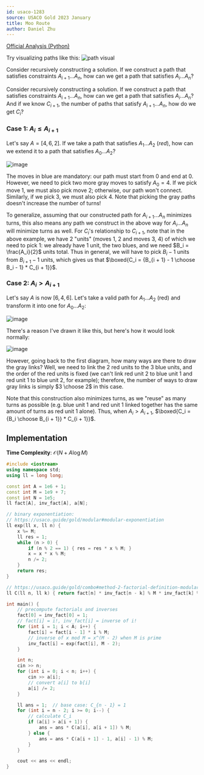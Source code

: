 ```yaml
---
id: usaco-1283
source: USACO Gold 2023 January
title: Moo Route
author: Daniel Zhu
---
```


[Official Analysis (Python)](http://www.usaco.org/current/data/sol_prob3_gold_jan23.html)

<Spoiler title="Hint 1">

Try visualizing paths like this:
![path visual](usaco-1283/hint1.jpg)

</Spoiler>

<Spoiler title="Hint 2">

Consider recursively constructing a solution.
If we construct a path that satisfies constraints $A_{i + 1}...A_n$, how can we get a path that satisfies $A_i...A_n$?

</Spoiler>

<Spoiler title="Solution">

Consider recursively constructing a solution. If we construct a path that satisfies constraints $A_{i + 1}...A_n$, how can we get a path that satisfies $A_i...A_n$? And if we know $C_{i + 1}$, the number of paths that satisfy $A_{i + 1}...A_n$, how do we get $C_i$?

### Case 1: $A_i \leq A_{i + 1}$

Let's say $A = [4, 6, 2]$. If we take a path that satisfies $A_1...A_2$ (*red*), how can we extend it to a path that satisfies $A_0...A_2$?

![image](usaco-1283/1.jpeg)

The moves in blue are mandatory: our path must start from 0 and end at 0. However, we need to pick two more gray moves to satisfy $A_0 = 4$. If we pick move 1, we must also pick move 2; otherwise, our path won't connect. Similarly, if we pick 3, we must also pick 4. Note that picking the gray paths doesn't increase the number of turns!

To generalize, assuming that our constructed path for $A_{i + 1}...A_n$ minimizes turns, this also means any path we construct in the above way for $A_i...A_n$ will minimize turns as well. For $C_i$'s relationship to $C_{i + 1}$, note that in the above example, we have 2 "units" (moves 1, 2 and moves 3, 4) of which we need to pick 1: we already have 1 unit, the two blues, and we need $B_i = \frac{A_i}{2}$ units total. Thus in general, we will have to pick $B_i - 1$ units from $B_{i + 1} - 1$ units, which gives us that $\boxed{C_i = {B_{i + 1} - 1 \choose B_i - 1} * C_{i + 1}}$.

### Case 2: $A_i > A_{i + 1}$

Let's say $A$ is now $[6, 4, 6]$. Let's take a valid path for $A_1...A_2$ (red) and transform it into one for $A_0...A_2$:

![image](usaco-1283/2.jpg)

There's a reason I've drawn it like this, but here's how it would look normally:

![image](usaco-1283/3.jpg)

However, going back to the first diagram, how many ways are there to draw the gray links? Well, we need to link the 2 red units to the 3 blue units, and the order of the red units is fixed (we can't link red unit 2 to blue unit 1 and red unit 1 to blue unit 2, for example); therefore, the number of ways to draw gray links is simply $3 \choose 2$ in this case.

Note that this construction also minimizes turns, as we "reuse" as many turns as possible (e.g. blue unit 1 and red unit 1 linked together has the same amount of turns as red unit 1 alone).
Thus, when $A_i > A_{i + 1}$, $\boxed{C_i = {B_i \choose B_{i + 1}} * C_{i + 1}}$.

## Implementation

**Time Complexity**: $\mathcal{O}(N + A\log{M})$

<LanguageSection>
<CPPSection>

```cpp
#include <iostream>
using namespace std;
using ll = long long;

const int A = 1e6 + 1;
const int M = 1e9 + 7;
const int N = 1e5;
ll fact[A], inv_fact[A], a[N];

// binary exponentiation:
// https://usaco.guide/gold/modular#modular-exponentiation
ll exp(ll x, ll n) {
	x %= M;
	ll res = 1;
	while (n > 0) {
		if (n % 2 == 1) { res = res * x % M; }
		x = x * x % M;
		n /= 2;
	}
	return res;
}

// https://usaco.guide/gold/combo#method-2-factorial-definition-modular-inverses---mathcalon--log-mod
ll C(ll n, ll k) { return fact[n] * inv_fact[n - k] % M * inv_fact[k] % M; }

int main() {
	// precompute factorials and inverses
	fact[0] = inv_fact[0] = 1;
	// fact[i] = i!, inv_fact[i] = inverse of i!
	for (int i = 1; i < A; i++) {
		fact[i] = fact[i - 1] * i % M;
		// inverse of x mod M = x^(M - 2) when M is prime
		inv_fact[i] = exp(fact[i], M - 2);
	}

	int n;
	cin >> n;
	for (int i = 0; i < n; i++) {
		cin >> a[i];
		// convert a[i] to b[i]
		a[i] /= 2;
	}

	ll ans = 1;  // base case: C_{n - 1} = 1
	for (int i = n - 2; i >= 0; i--) {
		// calculate C_i
		if (a[i] > a[i + 1]) {
			ans = ans * C(a[i], a[i + 1]) % M;
		} else {
			ans = ans * C(a[i + 1] - 1, a[i] - 1) % M;
		}
	}

	cout << ans << endl;
}
```

</CPPSection>
</LanguageSection>

</Spoiler>
